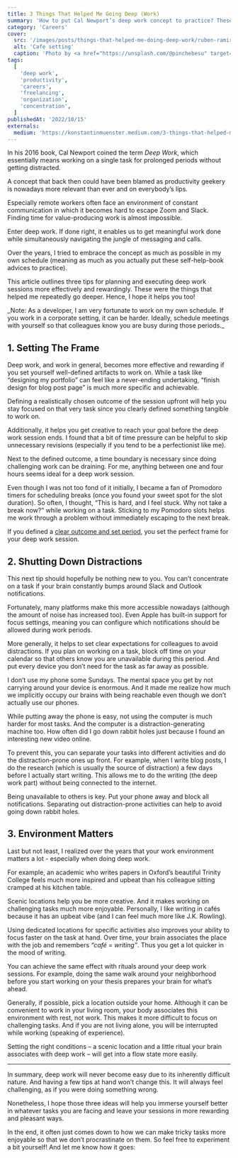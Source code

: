 ```yaml
---
title: 3 Things That Helped Me Going Deep (Work)
summary: 'How to put Cal Newport’s deep work concept to practice? These 3 tips helped me over the last years.'
category: 'Careers'
cover:
  src: '/images/posts/things-that-helped-me-doing-deep-work/ruben-ramirez-xhKG01FN2uk-unsplash.jpg'
  alt: 'Cafe setting'
  caption: 'Photo by <a href="https://unsplash.com/@pinchebesu" target="_blank" rel="noopener noreferrer">Ruben Ramirez</a> on Unsplash'
tags:
  [
    'deep work',
    'productivity',
    'careers',
    'freelancing',
    'organization',
    'concentration',
  ]
publishedAt: '2022/10/15'
externals:
  medium: 'https://konstantinmuenster.medium.com/3-things-that-helped-me-going-deep-work-4fc8fc280ed8'
---
```


In his 2016 book, Cal Newport coined the term _Deep Work_, which essentially means working on a single task for prolonged periods without getting distracted.

A concept that back then could have been blamed as productivity geekery is nowadays more relevant than ever and on everybody’s lips.

Especially remote workers often face an environment of constant communication in which it becomes hard to escape Zoom and Slack. Finding time for value-producing work is almost impossible.

Enter deep work. If done right, it enables us to get meaningful work done while simultaneously navigating the jungle of messaging and calls.

Over the years, I tried to embrace the concept as much as possible in my own schedule (meaning as much as you actually put these self-help-book advices to practice).

This article outlines three tips for planning and executing deep work sessions more effectively and rewardingly. These were the things that helped me repeatedly go deeper. Hence, I hope it helps you too!

<Callout>
  _Note: As a developer, I am very fortunate to work on my own schedule. If you
  work in a corporate setting, it can be harder. Ideally, schedule meetings with
  yourself so that colleagues know you are busy during those periods._
</Callout>

## 1. Setting The Frame

Deep work, and work in general, becomes more effective and rewarding if you set yourself well-defined artifacts to work on. While a task like “designing my portfolio” can feel like a never-ending undertaking, “finish design for blog post page” is much more specific and achievable.

Defining a realistically chosen outcome of the session upfront will help you stay focused on that very task since you clearly defined something tangible to work on.

Additionally, it helps you get creative to reach your goal before the deep work session ends. I found that a bit of time pressure can be helpful to skip unnecessary revisions (especially if you tend to be a perfectionist like me).

Next to the defined outcome, a time boundary is necessary since doing challenging work can be draining. For me, anything between one and four hours seems ideal for a deep work session.

Even though I was not too fond of it initially, I became a fan of Promodoro timers for scheduling breaks (once you found your sweet spot for the slot duration). So often, I thought, “This is hard, and I feel stuck. Why not take a break now?” while working on a task. Sticking to my Pomodoro slots helps me work through a problem without immediately escaping to the next break.

<Callout>
  If you defined a <u>clear outcome and set period</u>, you set the perfect
  frame for your deep work session.
</Callout>

## 2. Shutting Down Distractions

This next tip should hopefully be nothing new to you. You can’t concentrate on a task if your brain constantly bumps around Slack and Outlook notifications.

Fortunately, many platforms make this more accessible nowadays (although the amount of noise has increased too). Even Apple has built-in support for focus settings, meaning you can configure which notifications should be allowed during work periods.

More generally, it helps to set clear expectations for colleagues to avoid distractions. If you plan on working on a task, block off time on your calendar so that others know you are unavailable during this period. And put every device you don’t need for the task as far away as possible.

I don’t use my phone some Sundays. The mental space you get by not carrying around your device is enormous. And it made me realize how much we implicitly occupy our brains with being reachable even though we don’t actually use our phones.

While putting away the phone is easy, not using the computer is much harder for most tasks. And the computer is a distraction-generating machine too. How often did I go down rabbit holes just because I found an interesting new video online.

To prevent this, you can separate your tasks into different activities and do the distraction-prone ones up front. For example, when I write blog posts, I do the research (which is usually the source of distraction) a few days before I actually start writing. This allows me to do the writing (the deep work part) without being connected to the internet.

<Callout>
  Being unavailable to others is key. Put your phone away and block all
  notifications. Separating out distraction-prone activities can help to avoid
  going down rabbit holes.
</Callout>

## 3. Environment Matters

Last but not least, I realized over the years that your work environment matters a lot - especially when doing deep work.

For example, an academic who writes papers in Oxford’s beautiful Trinity College feels much more inspired and upbeat than his colleague sitting cramped at his kitchen table.

Scenic locations help you be more creative. And it makes working on challenging tasks much more enjoyable. Personally, I like writing in cafés because it has an upbeat vibe (and I can feel much more like J.K. Rowling).

Using dedicated locations for specific activities also improves your ability to focus faster on the task at hand. Over time, your brain associates the place with the job and remembers _“café = writing”_. Thus you get a lot quicker in the mood of writing.

You can achieve the same effect with rituals around your deep work sessions. For example, doing the same walk around your neighborhood before you start working on your thesis prepares your brain for what’s ahead.

Generally, if possible, pick a location outside your home. Although it can be convenient to work in your living room, your body associates this environment with rest, not work. This makes it more difficult to focus on challenging tasks. And if you are not living alone, you will be interrupted while working (speaking of experience).

<Callout>
  Setting the right conditions – a scenic location and a little ritual your
  brain associates with deep work – will get into a flow state more easily.
</Callout>

---

In summary, deep work will never become easy due to its inherently difficult nature. And having a few tips at hand won’t change this. It will always feel challenging, as if you were doing something wrong.

Nonetheless, I hope those three ideas will help you immerse yourself better in whatever tasks you are facing and leave your sessions in more rewarding and pleasant ways.

In the end, it often just comes down to how we can make tricky tasks more enjoyable so that we don’t procrastinate on them. So feel free to experiment a bit yourself! And let me know how it goes: <TwitterHandle />
